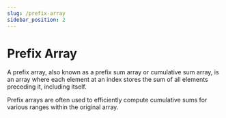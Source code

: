 ```yaml
---
slug: /prefix-array
sidebar_position: 2
---
```


# Prefix Array

A prefix array, also known as a prefix sum array or cumulative sum array, is an array where each element at an index stores the sum of all elements preceding it, including itself.

Prefix arrays are often used to efficiently compute cumulative sums for various ranges within the original array. 